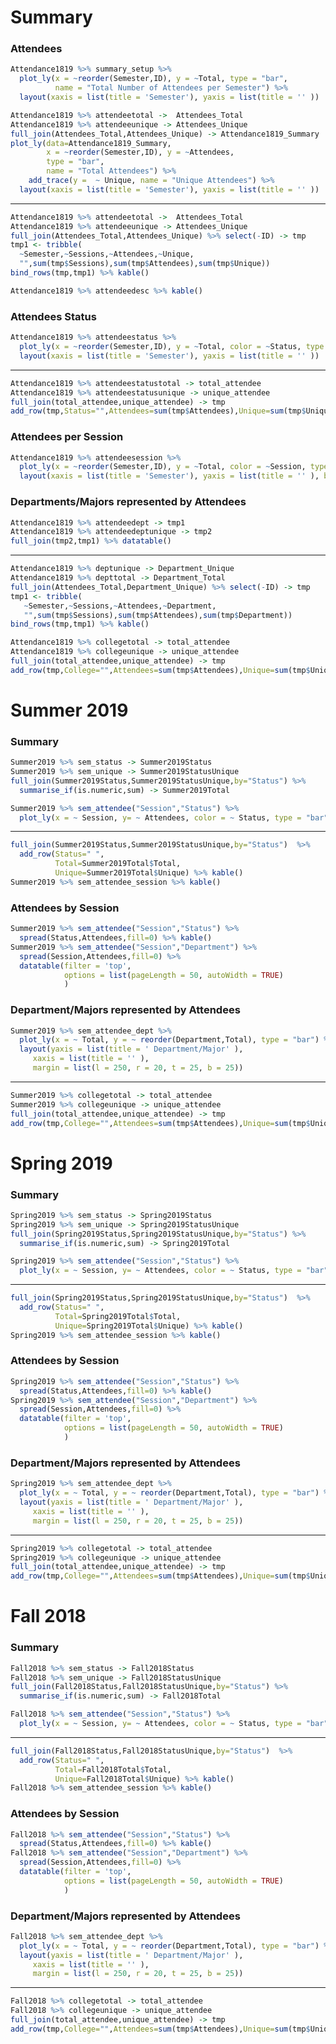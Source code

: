 Summary {.storyboard data-navmenu="2018-19"}
=========================================


###  Attendees {data-commentary-width=400}

```r
Attendance1819 %>% summary_setup %>%
  plot_ly(x = ~reorder(Semester,ID), y = ~Total, type = "bar", 
          name = "Total Number of Attendees per Semester") %>%
  layout(xaxis = list(title = 'Semester'), yaxis = list(title = '' ))
```


```r
Attendance1819 %>% attendeetotal ->  Attendees_Total
Attendance1819 %>% attendeeunique -> Attendees_Unique
full_join(Attendees_Total,Attendees_Unique) -> Attendance1819_Summary
plot_ly(data=Attendance1819_Summary, 
        x = ~reorder(Semester,ID), y = ~Attendees, 
        type = "bar", 
        name = "Total Attendees") %>%
    add_trace(y =  ~ Unique, name = "Unique Attendees") %>%
  layout(xaxis = list(title = 'Semester'), yaxis = list(title = '' ))
```

*** 

```r
Attendance1819 %>% attendeetotal ->  Attendees_Total
Attendance1819 %>% attendeeunique -> Attendees_Unique
full_join(Attendees_Total,Attendees_Unique) %>% select(-ID) -> tmp
tmp1 <- tribble(
  ~Semester,~Sessions,~Attendees,~Unique,
  "",sum(tmp$Sessions),sum(tmp$Attendees),sum(tmp$Unique)) 
bind_rows(tmp,tmp1) %>% kable()

Attendance1819 %>% attendeedesc %>% kable()
```

### Attendees Status

```r
Attendance1819 %>% attendeestatus %>%
  plot_ly(x = ~reorder(Semester,ID), y = ~Total, color = ~Status, type = "bar")%>%
  layout(xaxis = list(title = 'Semester'), yaxis = list(title = '' ))
```

***

```r
Attendance1819 %>% attendeestatustotal -> total_attendee
Attendance1819 %>% attendeestatusunique -> unique_attendee
full_join(total_attendee,unique_attendee) -> tmp
add_row(tmp,Status="",Attendees=sum(tmp$Attendees),Unique=sum(tmp$Unique)) %>% kable()
```


### Attendees per Session

```r
Attendance1819 %>% attendeesession %>%
  plot_ly(x = ~reorder(Semester,ID), y = ~Total, color = ~Session, type = "bar")%>%
  layout(xaxis = list(title = 'Semester'), yaxis = list(title = '' ), barmode = 'stack')
```

### Departments/Majors represented by Attendees {data-commentary-width=600}


```r
Attendance1819 %>% attendeedept -> tmp1
Attendance1819 %>% attendeedeptunique -> tmp2
full_join(tmp2,tmp1) %>% datatable()
```

*** 

```r
Attendance1819 %>% deptunique -> Department_Unique
Attendance1819 %>% depttotal -> Department_Total
full_join(Attendees_Total,Department_Unique) %>% select(-ID) -> tmp
tmp1 <- tribble(
   ~Semester,~Sessions,~Attendees,~Department,
   "",sum(tmp$Sessions),sum(tmp$Attendees),sum(tmp$Department))
bind_rows(tmp,tmp1) %>% kable()
```

```r
Attendance1819 %>% collegetotal -> total_attendee
Attendance1819 %>% collegeunique -> unique_attendee
full_join(total_attendee,unique_attendee) -> tmp 
add_row(tmp,College="",Attendees=sum(tmp$Attendees),Unique=sum(tmp$Unique)) %>% kable()
```


Summer 2019 {.storyboard data-navmenu="2018-19"}
=========================================

### Summary {data-commentary-width=400}

```r
Summer2019 %>% sem_status -> Summer2019Status
Summer2019 %>% sem_unique -> Summer2019StatusUnique
full_join(Summer2019Status,Summer2019StatusUnique,by="Status") %>%
  summarise_if(is.numeric,sum) -> Summer2019Total
```


```r
Summer2019 %>% sem_attendee("Session","Status") %>%
  plot_ly(x = ~ Session, y= ~ Attendees, color = ~ Status, type = "bar")
```


*** 

```r
full_join(Summer2019Status,Summer2019StatusUnique,by="Status")  %>%
  add_row(Status=" ",
          Total=Summer2019Total$Total, 
          Unique=Summer2019Total$Unique) %>% kable()
Summer2019 %>% sem_attendee_session %>% kable()
```

### Attendees by Session

```r
Summer2019 %>% sem_attendee("Session","Status") %>%
  spread(Status,Attendees,fill=0) %>% kable()
Summer2019 %>% sem_attendee("Session","Department") %>%
  spread(Session,Attendees,fill=0) %>% 
  datatable(filter = 'top', 
            options = list(pageLength = 50, autoWidth = TRUE)
            )
```

### Department/Majors represented by Attendees

```r
Summer2019 %>% sem_attendee_dept %>%
  plot_ly(x = ~ Total, y = ~ reorder(Department,Total), type = "bar") %>%
  layout(yaxis = list(title = ' Department/Major' ), 
     xaxis = list(title = '' ),
     margin = list(l = 250, r = 20, t = 25, b = 25))
```

***

```r
Summer2019 %>% collegetotal -> total_attendee
Summer2019 %>% collegeunique -> unique_attendee
full_join(total_attendee,unique_attendee) -> tmp 
add_row(tmp,College="",Attendees=sum(tmp$Attendees),Unique=sum(tmp$Unique)) %>% kable()
```

Spring 2019 {.storyboard data-navmenu="2018-19"}
=========================================

### Summary {data-commentary-width=400}

```r
Spring2019 %>% sem_status -> Spring2019Status
Spring2019 %>% sem_unique -> Spring2019StatusUnique
full_join(Spring2019Status,Spring2019StatusUnique,by="Status") %>%
  summarise_if(is.numeric,sum) -> Spring2019Total
```


```r
Spring2019 %>% sem_attendee("Session","Status") %>%
  plot_ly(x = ~ Session, y= ~ Attendees, color = ~ Status, type = "bar")
```


*** 

```r
full_join(Spring2019Status,Spring2019StatusUnique,by="Status")  %>%
  add_row(Status=" ",
          Total=Spring2019Total$Total, 
          Unique=Spring2019Total$Unique) %>% kable()
Spring2019 %>% sem_attendee_session %>% kable()
```

### Attendees by Session

```r
Spring2019 %>% sem_attendee("Session","Status") %>%
  spread(Status,Attendees,fill=0) %>% kable()
Spring2019 %>% sem_attendee("Session","Department") %>%
  spread(Session,Attendees,fill=0) %>% 
  datatable(filter = 'top', 
            options = list(pageLength = 50, autoWidth = TRUE)
            )
```

### Department/Majors represented by Attendees

```r
Spring2019 %>% sem_attendee_dept %>%
  plot_ly(x = ~ Total, y = ~ reorder(Department,Total), type = "bar") %>%
  layout(yaxis = list(title = ' Department/Major' ), 
     xaxis = list(title = '' ),
     margin = list(l = 250, r = 20, t = 25, b = 25))
```

***

```r
Spring2019 %>% collegetotal -> total_attendee
Spring2019 %>% collegeunique -> unique_attendee
full_join(total_attendee,unique_attendee) -> tmp 
add_row(tmp,College="",Attendees=sum(tmp$Attendees),Unique=sum(tmp$Unique)) %>% kable()
```



Fall 2018 {.storyboard data-navmenu="2018-19"}
=========================================

### Summary {data-commentary-width=400}

```r
Fall2018 %>% sem_status -> Fall2018Status
Fall2018 %>% sem_unique -> Fall2018StatusUnique
full_join(Fall2018Status,Fall2018StatusUnique,by="Status") %>%
  summarise_if(is.numeric,sum) -> Fall2018Total
```


```r
Fall2018 %>% sem_attendee("Session","Status") %>%
  plot_ly(x = ~ Session, y= ~ Attendees, color = ~ Status, type = "bar")
```


*** 

```r
full_join(Fall2018Status,Fall2018StatusUnique,by="Status")  %>%
  add_row(Status=" ",
          Total=Fall2018Total$Total, 
          Unique=Fall2018Total$Unique) %>% kable()
Fall2018 %>% sem_attendee_session %>% kable()
```

### Attendees by Session

```r
Fall2018 %>% sem_attendee("Session","Status") %>%
  spread(Status,Attendees,fill=0) %>% kable()
Fall2018 %>% sem_attendee("Session","Department") %>%
  spread(Session,Attendees,fill=0) %>% 
  datatable(filter = 'top', 
            options = list(pageLength = 50, autoWidth = TRUE)
            )
```

### Department/Majors represented by Attendees

```r
Fall2018 %>% sem_attendee_dept %>%
  plot_ly(x = ~ Total, y = ~ reorder(Department,Total), type = "bar") %>%
  layout(yaxis = list(title = ' Department/Major' ), 
     xaxis = list(title = '' ),
     margin = list(l = 250, r = 20, t = 25, b = 25))
```

***

```r
Fall2018 %>% collegetotal -> total_attendee
Fall2018 %>% collegeunique -> unique_attendee
full_join(total_attendee,unique_attendee) -> tmp 
add_row(tmp,College="",Attendees=sum(tmp$Attendees),Unique=sum(tmp$Unique)) %>% kable()
```




